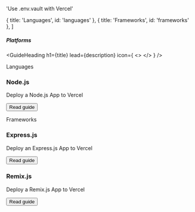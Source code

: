 

  'Use .env.vault with Vercel'

  { title: 'Languages', id: 'languages' },
  { title: 'Frameworks', id: 'frameworks' },
]

##### Platforms
<GuideHeading
  h1={title}
  lead={description}
  icon={
    <>
      <VercelIcon className="h-9 w-9 text-[#000000] dark:invert"/>
    </>
  } />

<div className="my-16 xl:max-w-none">
  <Heading level={2} id="languages">
    Languages
  </Heading>
  <div className="not-prose mt-4 grid grid-cols-1 gap-x-6 gap-y-10 border-t border-zinc-900/5 pt-10 dark:border-white/5 sm:grid-cols-2 xl:max-w-none xl:grid-cols-3">
    <div key="nodejs" className="flex flex-row-reverse gap-6">
      <div className="flex-auto">
        <h3 className="text-sm font-semibold text-zinc-900 dark:text-white">
          Node.js
        </h3>
        <p className="mt-1 text-sm text-zinc-600 dark:text-zinc-400">Deploy a Node.js App to Vercel</p>
        <p className="mt-1"><Button href="/docs/languages/nodejs/vercel" variant="text" arrow="right">Read guide</Button></p>
      </div>
      <NodeIcon className="h-9 w-9 text-[#339933]"/>
    </div>
  </div>
  <Heading level={2} id="frameworks">
    Frameworks
  </Heading>
  <div className="not-prose mt-4 grid grid-cols-1 gap-x-6 gap-y-10 border-t border-zinc-900/5 pt-10 dark:border-white/5 sm:grid-cols-2 xl:max-w-none xl:grid-cols-3">
    <div key="express" className="flex flex-row-reverse gap-6">
      <div className="flex-auto">
        <h3 className="text-sm font-semibold text-zinc-900 dark:text-white">
          Express.js
        </h3>
        <p className="mt-1 text-sm text-zinc-600 dark:text-zinc-400">Deploy an Express.js App to Vercel</p>
        <p className="mt-4"><Button href="/docs/frameworks/express/vercel" variant="text" arrow="right">Read guide</Button></p>
      </div>
      <ExpressIcon className="h-9 w-9 text-[#000000] dark:invert"/>
    </div>
    <div key="remix" className="flex flex-row-reverse gap-6">
      <div className="flex-auto">
        <h3 className="text-sm font-semibold text-zinc-900 dark:text-white">
          Remix.js
        </h3>
        <p className="mt-1 text-sm text-zinc-600 dark:text-zinc-400">Deploy a Remix.js App to Vercel</p>
        <p className="mt-4"><Button href="/docs/frameworks/remix/vercel" variant="text" arrow="right">Read guide</Button></p>
      </div>
      <RemixIcon className="h-9 w-9 text-[#000000] dark:invert"/>
    </div>
  </div>
</div>
